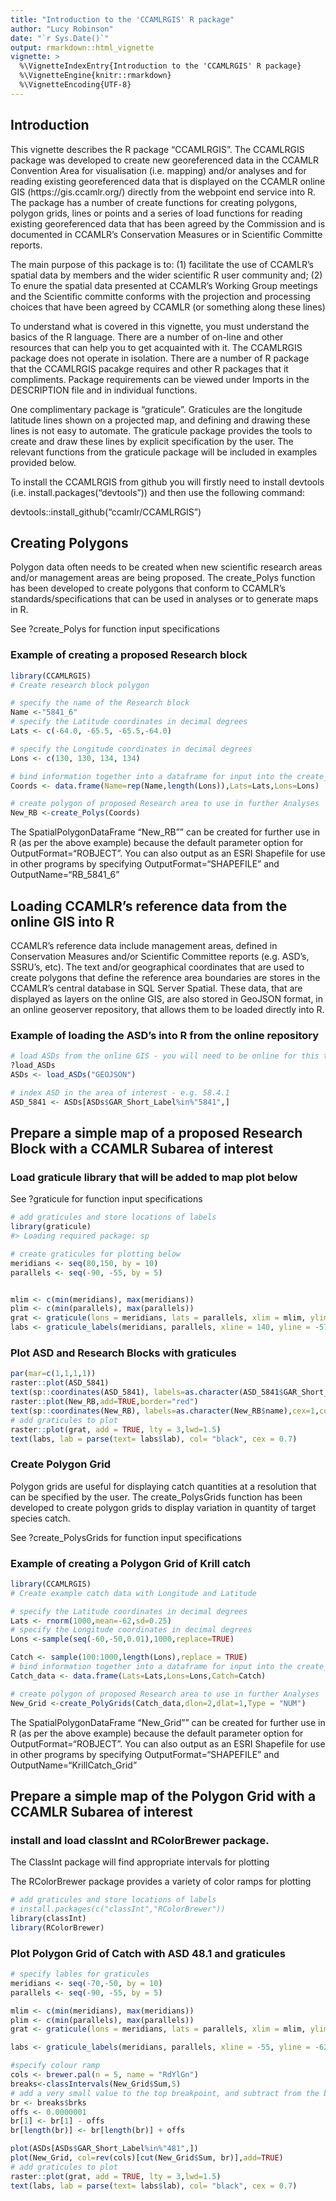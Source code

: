 ```yaml
---
title: "Introduction to the 'CCAMLRGIS' R package"
author: "Lucy Robinson"
date: "`r Sys.Date()`"
output: rmarkdown::html_vignette
vignette: >
  %\VignetteIndexEntry{Introduction to the 'CCAMLRGIS' R package}
  %\VignetteEngine{knitr::rmarkdown}
  %\VignetteEncoding{UTF-8}
---
```


## Introduction

This vignette describes the R package "CCAMLRGIS". The CCAMLRGIS package was developed to create new georeferenced data in the CCAMLR Convention Area for visualisation (i.e. mapping) and/or analyses and for reading existing georeferenced data that is displayed on the CCAMLR online GIS (https://gis.ccamlr.org/) directly from the webpoint end service into R. The package has a number of create functions for creating polygons, polygon grids, lines or points and a series of load functions for reading existing georeferenced data that has been agreed by the Commission and is documented in CCAMLR's Conservation Measures or in Scientific Committe reports. 

The main purpose of this package is to:
(1) facilitate the use of CCAMLR's spatial data by members and the wider scientific R user community and;
(2) To enure the spatial data presented at CCAMLR's Working Group meetings and the Scientific committe conforms with the projection and processing choices that have been agreed by CCAMLR (or something along these lines)

To understand what is covered in this vignette, you must understand the basics of the R language. There are a number of on-line and other resources that can help you to get acquainted with it. The CCAMLRGIS package does not operate in isolation. There are a number of R package that the CCAMLRGIS pacakge requires and other R packages that it compliments. Package requirements can be viewed under Imports in the DESCRIPTION file and in individual functions. 

One complimentary package is "graticule". Graticules are the longitude latitude lines shown on a projected map, and defining and drawing these lines is not easy to automate. The graticule package provides the tools to create and draw these lines by explicit specification by the user. The relevant functions from the graticule package will be included in examples provided below.

To install the CCAMLRGIS from github you will firstly need to install devtools (i.e. install.packages("devtools")) and then use the following command:

devtools::install_github("ccamlr/CCAMLRGIS")

## Creating Polygons

Polygon data often needs to be created when new scientific research areas and/or management areas are being proposed. The create_Polys function has been developed to create polygons that conform to CCAMLR's standards/specifications that can be used in analyses or to generate maps in R. 

See ?create_Polys for function input specifications


### Example of creating a proposed Research block

```r
library(CCAMLRGIS)
# Create research block polygon 

# specify the name of the Research block
Name <-"5841_6"
# specify the Latitude coordinates in decimal degrees
Lats <- c(-64.0, -65.5, -65.5,-64.0)

# specify the Longitude coordinates in decimal degrees
Lons <- c(130, 130, 134, 134)

# bind information together into a dataframe for input into the create_Polys function see ?create_Polys 
Coords <- data.frame(Name=rep(Name,length(Lons)),Lats=Lats,Lons=Lons)

# create polygon of proposed Research area to use in further Analyses
New_RB <-create_Polys(Coords)
```

The SpatialPolygonDataFrame "New_RB"" can be created for further use in R (as per the above example) because the default parameter option for OutputFormat="ROBJECT".
You can also output as an ESRI Shapefile for use in other programs by specifying OutputFormat="SHAPEFILE" and OutputName="RB_5841_6"


## Loading CCAMLR's reference data from the online GIS into R

CCAMLR's reference data include management areas, defined in Conservation Measures and/or Scientific Committee reports (e.g. ASD's, SSRU's, etc). The text and/or geographical coordinates that are used to create polygons that define the reference area boundaries are stores in the CCAMLR's central database in SQL Server Spatial. These data, that are displayed as layers on the online GIS, are also stored in GeoJSON format, in an online geoserver repository, that allows them to be loaded directly into R. 


### Example of loading the ASD's into R from the online repository

```r
# load ASDs from the online GIS - you will need to be online for this to work see 
?load_ASDs 
ASDs <- load_ASDs("GEOJSON")

# index ASD in the area of interest - e.g. 58.4.1
ASD_5841 <- ASDs[ASDs$GAR_Short_Label%in%"5841",]

```

## Prepare a simple map of a proposed Research Block with a CCAMLR Subarea of interest

### Load graticule library that will be added to map plot below

See ?graticule for function input specifications

```r
# add graticules and store locations of labels
library(graticule)
#> Loading required package: sp

# create graticules for plotting below
meridians <- seq(80,150, by = 10)
parallels <- seq(-90, -55, by = 5)


mlim <- c(min(meridians), max(meridians))
plim <- c(min(parallels), max(parallels))
grat <- graticule(lons = meridians, lats = parallels, xlim = mlim, ylim = plim, proj = raster::projection(New_RB))
labs <- graticule_labels(meridians, parallels, xline = 140, yline = -57.5, proj = raster::projection(New_RB))
```

### Plot ASD and Research Blocks with graticules

```r
par(mar=c(1,1,1,1))
raster::plot(ASD_5841)
text(sp::coordinates(ASD_5841), labels=as.character(ASD_5841$GAR_Short_Label),cex=1,col="black")
raster::plot(New_RB,add=TRUE,border="red")
text(sp::coordinates(New_RB), labels=as.character(New_RB$name),cex=1,col="black")
# add graticules to plot
raster::plot(grat, add = TRUE, lty = 3,lwd=1.5)
text(labs, lab = parse(text= labs$lab), col= "black", cex = 0.7)

```

### Create Polygon Grid 

Polygon grids are useful for displaying catch quantities at a resolution that can be specified by the user. The create_PolysGrids function has been developed to create polygon grids to display variation in quantity of target species catch.

See ?create_PolysGrids for function input specifications


### Example of creating a Polygon Grid of Krill catch

```r
library(CCAMLRGIS)
# Create example catch data with Longitude and Latitude

# specify the Latitude coordinates in decimal degrees
Lats <- rnorm(1000,mean=-62,sd=0.25)
# specify the Longitude coordinates in decimal degrees
Lons <-sample(seq(-60,-50,0.01),1000,replace=TRUE)

Catch <- sample(100:1000,length(Lons),replace = TRUE)
# bind information together into a dataframe for input into the create_Polys function see ?create_Polys 
Catch_data <- data.frame(Lats=Lats,Lons=Lons,Catch=Catch)

# create polygon of proposed Research area to use in further Analyses
New_Grid <-create_PolyGrids(Catch_data,dlon=2,dlat=1,Type = "NUM")
```

The SpatialPolygonDataFrame "New_Grid"" can be created for further use in R (as per the above example) because the default parameter option for OutputFormat="ROBJECT".
You can also output as an ESRI Shapefile for use in other programs by specifying OutputFormat="SHAPEFILE" and OutputName="KrillCatch_Grid"


## Prepare a simple map of the Polygon Grid with a CCAMLR Subarea of interest

### install and load classInt and RColorBrewer package.

The ClassInt package will find appropriate intervals for plotting

The RColorBrewer package provides a variety of color ramps for plotting


```r
# add graticules and store locations of labels
# install.packages(c("classInt","RColorBrewer"))
library(classInt)
library(RColorBrewer)

```

### Plot Polygon Grid of Catch with ASD 48.1 and graticules

```r
# specify lables for graticules
meridians <- seq(-70,-50, by = 10)
parallels <- seq(-90, -55, by = 5)

mlim <- c(min(meridians), max(meridians))
plim <- c(min(parallels), max(parallels))
grat <- graticule(lons = meridians, lats = parallels, xlim = mlim, ylim = plim, proj = raster::projection(New_RB))

labs <- graticule_labels(meridians, parallels, xline = -55, yline = -62, proj = raster::projection(New_RB))

#specify colour ramp
cols <- brewer.pal(n = 5, name = "RdYlGn")
breaks<-classIntervals(New_Grid$Sum,5)
# add a very small value to the top breakpoint, and subtract from the bottom for symmetry 
br <- breaks$brks
offs <- 0.0000001 
br[1] <- br[1] - offs 
br[length(br)] <- br[length(br)] + offs 

plot(ASDs[ASDs$GAR_Short_Label%in%"481",])
plot(New_Grid, col=rev(cols)[cut(New_Grid$Sum, br)],add=TRUE)
# add graticules to plot
raster::plot(grat, add = TRUE, lty = 3,lwd=1.5)
text(labs, lab = parse(text= labs$lab), col= "black", cex = 0.7)

```



